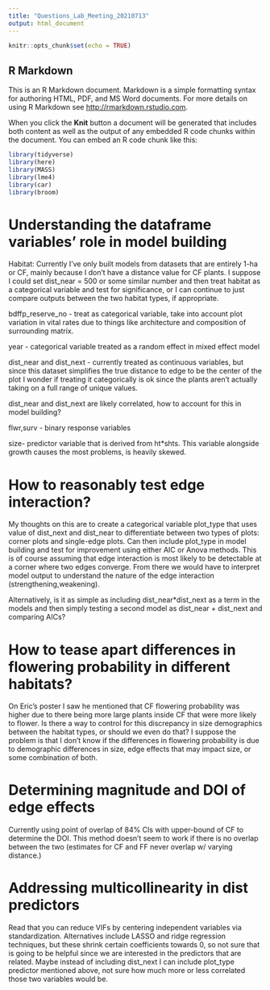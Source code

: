 ```yaml
---
title: "Questions_Lab_Meeting_20210713"
output: html_document
---
```


```r
knitr::opts_chunk$set(echo = TRUE)
```

## R Markdown

This is an R Markdown document. Markdown is a simple formatting syntax for authoring HTML, PDF, and MS Word documents. For more details on using R Markdown see <http://rmarkdown.rstudio.com>.

When you click the **Knit** button a document will be generated that includes both content as well as the output of any embedded R code chunks within the document. You can embed an R code chunk like this:

```r
library(tidyverse)
library(here)
library(MASS)
library(lme4)
library(car)
library(broom)
```

# Understanding the dataframe variables' role in model building

Habitat: Currently I've only built models from datasets that are entirely 1-ha or CF, mainly 
because I don't have a distance value for CF plants. I suppose I could set dist_near = 500 or some similar number and then treat habitat as a categorical variable and test for significance, or I can continue to just compare outputs between the two habitat types, if appropriate.

bdffp_reserve_no - treat as categorical variable, take into account plot variation in vital rates due to things like architecture and composition of surrounding matrix.

year - categorical variable treated as a random effect in mixed effect model

dist_near and dist_next - currently treated as continuous variables, but since this dataset
simplifies the true distance to edge to be the center of the plot I wonder if treating it 
categorically is ok since the plants aren't actually taking on a full range of unique values.

dist_near and dist_next are likely correlated, how to account for this in model building?

flwr,surv - binary response variables 

size- predictor variable that is derived from ht*shts. This variable alongside growth causes the most problems, is heavily skewed.  


# How to reasonably test edge interaction?

My thoughts on this are to create a categorical variable plot_type that uses value
of dist_next and dist_near to differentiate between two types of plots: corner plots and
single-edge plots. Can then include plot_type in model building and test for improvement using 
either AIC or Anova methods. This is of course assuming that edge interaction is most likely to be detectable at a corner where two edges converge. From there we would have to interpret model output to understand the nature of the edge interaction (strengthening,weakening). 

Alternatively, is it as simple as including dist_near*dist_next as a term in the models and then simply testing a second model as dist_near + dist_next and comparing AICs?


# How to tease apart differences in flowering probability in different habitats?

On Eric's poster I saw he mentioned that CF flowering probability was higher due to there
being more large plants inside CF that were more likely to flower. Is there a way to control 
for this discrepancy in size demographics between the habitat types, or should we even do that? I suppose the problem is that I don't know if the differences in flowering probability is due to demographic differences in size, edge effects that may impact size, or some combination of both. 

# Determining magnitude and DOI of edge effects

Currently using point of overlap of 84% CIs with upper-bound of CF to determine the 
DOI. This method doesn't seem to work if there is no overlap between the two (estimates for CF and FF never overlap w/ varying distance.)


# Addressing multicollinearity in dist predictors

Read that you can reduce VIFs by centering independent variables via standardization.
Alternatives include LASSO and ridge regression techniques, but these shrink certain coefficients towards 0, so not sure that is going to be helpful since we are interested
in the predictors that are related. Maybe instead of including dist_next I can include plot_type predictor mentioned above, not sure how much more or less correlated those two variables would be. 





